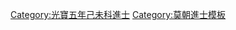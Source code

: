 {{Navbox
|name = 光寶五年己未科庭試進士榜
|title = [[莫朝進士列表|光寶五年（1559年）己未科庭試進士榜]]
|titlestyle = background-color:#FFD700;
|image =
|style = width:100%;text-align:center; 
|groupstyle = text-align:center; background-color:#FFD700;
|liststyle = text-align:center;
|state = {{{state<includeonly>|collapsed</includeonly>}}}

|group1 = 第一甲<br>勅賜進士及第<br>共1名
|list1 = [[探花]]：'''[[鄧時措]]'''

|group2 = 第二甲<br>勅賜進士出身<br>共4名
|list2 = [[阮達善]] - [[阮允欽]] - [[同沆|同　沆]] - [[黎瑤|黎　瑤]]

|group3 = 第三甲<br>勅賜同進士出身<br>共15名
|list3 = [[阮忱|阮　忱]] - [[阮嘉謀]] - [[范登仕]] - [[阮璥|阮　璥]] - [[阮春光]]<br>[[阮文挺]] - [[阮廷簡]] - [[陳光佐]] - [[阮志篤]] - [[鄭維聰]]<br>[[阮允執]] - [[張有文]] - [[黎挺秀]] - [[阮永福]] - [[阮維垣]]

|belowstyle = text-align: center; background-color:#FFD700;
|below='''前一科：[[Template:光寶二年丙辰科庭試進士榜|光寶二年丙辰科]]　'''·'''　後一科：[[Template:光寶八年壬戌科庭試進士榜|光寶八年壬戌科]]'''
}}
[[Category:光寶五年己未科進士]]
<noinclude>[[Category:光寶五年己未科進士| ]]
[[Category:莫朝進士模板]]</noinclude>